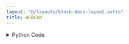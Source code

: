 ```yaml
---
layout: "@/layouts/block-docs-layout.astro"
title: WEBCAM
---
```



<PythonDocsDisplay docstring={docstring} />

<details>
<summary>Python Code</summary>
```python
import cv2
from flojoy import flojoy, DataContainer, CameraConnection, Image
from typing import Optional, Literal


@flojoy(deps={"opencv-python-headless": "4.7.0.72"}, inject_connection=True)
def WEBCAM(
    connection: CameraConnection,
    default: Optional[DataContainer] = None,
    resolution: Literal[
        "default", "640x360", "640x480", "1280x720", "1920x1080"
    ] = "default",
) -> Image:
    """The CAMERA node acquires an image using the selected camera.

    The selected camera must be opened already using the OPEN_WEBCAM node.

    Parameters
    ----------
    connection : Camera
        The opened camera connection to use.
    resolution : select
        Camera resolution. Choose from a few options.

    Returns
    -------
    Image
    """
    cam = connection.get_handle()

    try:
        if resolution != "default":
            resolution = resolution.split("x")
            try:
                cam.set(cv2.CAP_PROP_FRAME_WIDTH, int(resolution[0]))
                cam.set(cv2.CAP_PROP_FRAME_HEIGHT, int(resolution[1]))
            except cv2.error as camera_error:
                print(f"Invalid resolution ({resolution}). Try a lower value.")
                raise camera_error

        if not cam.isOpened():
            raise cv2.error("Failed to open camera")

        result, BGR_img = cam.read()

        if not result:
            raise cv2.error("Failed to capture image")
        # cam.release()
        # del cam

        RGB_img = cv2.cvtColor(BGR_img, cv2.COLOR_BGR2RGB)

        # Split the image channels
        red_channel = RGB_img[:, :, 0]
        green_channel = RGB_img[:, :, 1]
        blue_channel = RGB_img[:, :, 2]

        if RGB_img.shape[2] == 4:
            alpha_channel = RGB_img[:, :, 3]
        else:
            alpha_channel = None

        camera_image = Image(
            r=red_channel,
            g=green_channel,
            b=blue_channel,
            a=alpha_channel,
        )

        return camera_image

    except cv2.error as camera_error:
        raise camera_error

```
[Find this Flojoy Block on GitHub](https://github.com/flojoy-ai/blocks/blob/main/blocks/IO/IMAGING/WEBCAM/WEBCAM.py)
</details>

## Example

<AppDisplay app={app} blockName="WEBCAM" client:visible />

---
title: WEBCAM
description: In this example, the WEBCAM node takes and returns a picture if a USB camera is connected to the computer. The IMSHOW node then displays the image taken by the camera, and the END node terminates the process.
keyword: [Python, Instrument, Web cam, Camera, Python webcam integration, Camera instrument in Python, Capture images and videos, Streamline webcam usage, Python-based camera control, Webcam integration techniques, Python image and video capture, Enhance projects with webcam, Accurate media processing, Webcam usage with Python]
image: https://raw.githubusercontent.com/flojoy-ai/docs/main/docs/nodes/INSTRUMENTS/WEB_CAM/CAMERA/examples/EX1/output.jpeg
---  

In this example app, the [`WEBCAM`](https://github.com/flojoy-io/nodes/blob/main/INSTRUMENTS/WEB_CAM/CAMERA/CAMERA.py) node takes and returns a picture from a camera connected to the computer.

The camera first has to be opened with the [`OPEN_WEBCAM`](https://github.com/flojoy-io/nodes/blob/main/INSTRUMENTS/WEB_CAM/CAMERA/CAMERA.py) node, which requires you to select which camera to use.

The [`IMSHOW`](https://github.com/flojoy-io/nodes/blob/main/VISUALIZERS/PLOTLY/TABLE/TABLE.py) node displays the image taken by the camera that was selected.

